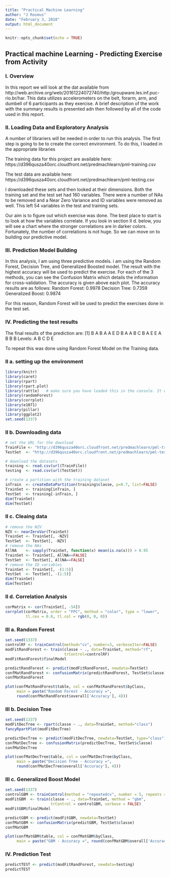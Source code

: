 ---
title: "Practical Machine Learning"
author: "J Rosmus"
date: "February 3, 2018"
output: html_document
---

```{r setup, include=FALSE}
knitr::opts_chunk$set(echo = TRUE)
```

## Practical machine Learning - Predicting Exercise from Activity

### I. Overview
In this report we will look at the dat available from http://web.archive.org/web/20161224072740/http:/groupware.les.inf.puc-rio.br/har. This data utilizes accelerometers on the belt, forarm, arm, and dumbell of 6 participants as they exercise. A brief description of the work with the summary results is presented adn then followed by all of the code used in this report.

### II. Loading Data and Exploratory Analysis
A number of librariers will be needed in order to run this analysis. The first step is going to be to create the correct environment. To do this, I loaded in the appropriate libraries

The training data for this project are available here:
https://d396qusza40orc.cloudfront.net/predmachlearn/pml-training.csv

The test data are available here:
https://d396qusza40orc.cloudfront.net/predmachlearn/pml-testing.csv

I downloaded these sets and then looked at their dimensions. Both the training set and the test set had 160 variables. There were a number of NAs to be removed and a Near Zero Variance and ID variables were removed as well. This left 54 variables in the test and training sets.

Our aim is to figure out which exercise was done. The best place to start is to look at how the variables correlate. If you look in section II d. below, you will see a chart where the stronger correlations are in darker colors. Fortunately, the number of correlations is not huge. So we can move on to building our predictive model. 

### III. Prediction Model Building
In this analysis, I am using three predictive models. i am using the Random Forest, Decision Tree, and Generalized Boosted model. The result with the highest accuracy will be used to predict the exercise.
For each of the 3 methods, you can see the Confusion Matrix which details the information for cross-validation. The accuracy is given above each plot.
The accuracy results are as follows:
       Random Forest: 0.9978
       Decision Tree: 0.7359
   Generalized Boost: 0.9874

For this reason, Random Forest will be used to predict the exercises done in the test set.

### IV. Predicting the test results
The final results of the prediction are:
 [1] B A B A A E D B A A B C B A E E A B B B
 Levels: A B C D E

To repeat this was done using Random Forest Model on the Training data. 


### II a. setting up the environment
```{r setupEnv}
library(knitr)
library(caret)
library(rpart)
library(rpart.plot)
library(rattle)   # make sure you have loaded this in the console. It will prompt you to load GTK+. VERY IMPORTANT
library(randomForest)
library(corrplot)
library(e1071)
library(pillar)
library(ggplot2)
set.seed(1337)
```

### II b. Downloading data

```{r loadin, cache=TRUE}
# set the URL for the download
TrainFile <- "http://d396qusza40orc.cloudfront.net/predmachlearn/pml-training.csv"
TestSet  <- "http://d396qusza40orc.cloudfront.net/predmachlearn/pml-testing.csv"

# download the datasets
training <- read.csv(url(TrainFile))
testing  <- read.csv(url(TestSet))

# create a partition with the training dataset 
inTrain  <- createDataPartition(training$classe, p=0.7, list=FALSE)
TrainSet <- training[inTrain, ]
TestSet  <- training[-inTrain, ]
dim(TrainSet)
dim(TestSet)
```
### II c. Cleaing data
```{r cleanup, cache=TRUE}
# remove the NZV
NZV <- nearZeroVar(TrainSet)
TrainSet <- TrainSet[, -NZV]
TestSet  <- TestSet[, -NZV]
# remove the NAs
AllNA    <- sapply(TrainSet, function(x) mean(is.na(x))) > 0.95
TrainSet <- TrainSet[, AllNA==FALSE]
TestSet  <- TestSet[, AllNA==FALSE]
# remove the ID variables
TrainSet <- TrainSet[, -(1:5)]
TestSet  <- TestSet[, -(1:5)]
dim(TrainSet)
dim(TestSet)
```

### II d. Correlation Analysis
```{r correl, cache=TRUE}
corMatrix <- cor(TrainSet[, -54])
corrplot(corMatrix, order = "FPC", method = "color", type = "lower", 
         tl.cex = 0.8, tl.col = rgb(0, 0, 0))
```

### III a. Random Forest
```{r randForestFit, cache=TRUE}
set.seed(1337)
controlRF <- trainControl(method="cv", number=3, verboseIter=FALSE)
modFitRandForest <- train(classe ~ ., data=TrainSet, method="rf",
                          trControl=controlRF)
modFitRandForest$finalModel
```

```{r randForestPredict, cache=TRUE}
predictRandForest <- predict(modFitRandForest, newdata=TestSet)
confMatRandForest <- confusionMatrix(predictRandForest, TestSet$classe)
confMatRandForest
```

```{r randForestPlot, cache=TRUE}
plot(confMatRandForest$table, col = confMatRandForest$byClass, 
     main = paste("Random Forest - Accuracy =",
     round(confMatRandForest$overall['Accuracy'], 4)))
```

### III b. Decision Tree
```{r decTreeFit, cache=TRUE}
set.seed(1337)
modFitDecTree <- rpart(classe ~ ., data=TrainSet, method="class")
fancyRpartPlot(modFitDecTree)
```

```{r decTreePredict, cache=TRUE}
predictDecTree <- predict(modFitDecTree, newdata=TestSet, type="class")
confMatDecTree <- confusionMatrix(predictDecTree, TestSet$classe)
confMatDecTree
```

```{r decTreePlot, cache=TRUE}
plot(confMatDecTree$table, col = confMatDecTree$byClass, 
     main = paste("Decision Tree - Accuracy =",
     round(confMatDecTree$overall['Accuracy'], 4)))
```

### III c. Generalized Boost Model
```{r boostFit, cache=TRUE}
set.seed(1337)
controlGBM <- trainControl(method = "repeatedcv", number = 5, repeats = 1)
modFitGBM  <- train(classe ~ ., data=TrainSet, method = "gbm",
                    trControl = controlGBM, verbose = FALSE)
modFitGBM$finalModel
```

```{r boostPredict, cache=TRUE}
predictGBM <- predict(modFitGBM, newdata=TestSet)
confMatGBM <- confusionMatrix(predictGBM, TestSet$classe)
confMatGBM
```

```{r boostPlot, cache=TRUE}
plot(confMatGBM$table, col = confMatGBM$byClass, 
     main = paste("GBM - Accuracy =", round(confMatGBM$overall['Accuracy'], 4)))
```

### IV. Prediction Test
```{r prediction, cache=TRUE}
predictTEST <- predict(modFitRandForest, newdata=testing)
predictTEST
```










